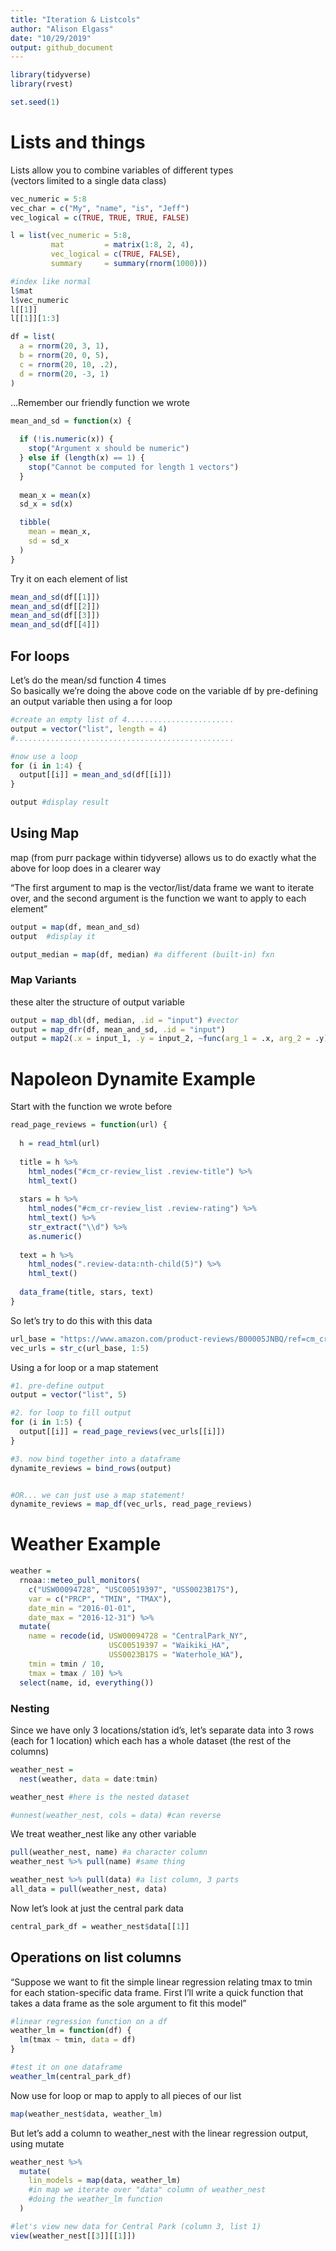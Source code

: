 ```yaml
---
title: "Iteration & Listcols"
author: "Alison Elgass"
date: "10/29/2019"
output: github_document
---
```


```r
library(tidyverse)
library(rvest)

set.seed(1)
```

# Lists and things
Lists allow you to combine variables of different types  
(vectors limited to a single data class)
```r
vec_numeric = 5:8
vec_char = c("My", "name", "is", "Jeff")
vec_logical = c(TRUE, TRUE, TRUE, FALSE)
```

```r
l = list(vec_numeric = 5:8,
         mat         = matrix(1:8, 2, 4),
         vec_logical = c(TRUE, FALSE),
         summary     = summary(rnorm(1000)))

#index like normal
l$mat
l$vec_numeric
l[[1]]
l[[1]][1:3]
```

```r
df = list(
  a = rnorm(20, 3, 1),
  b = rnorm(20, 0, 5),
  c = rnorm(20, 10, .2),
  d = rnorm(20, -3, 1)
)
```

...Remember our friendly function we wrote
```r
mean_and_sd = function(x) {
  
  if (!is.numeric(x)) {
    stop("Argument x should be numeric")
  } else if (length(x) == 1) {
    stop("Cannot be computed for length 1 vectors")
  }
  
  mean_x = mean(x)
  sd_x = sd(x)

  tibble(
    mean = mean_x, 
    sd = sd_x
  )
}
```

Try it on each element of list
```r
mean_and_sd(df[[1]])
mean_and_sd(df[[2]])
mean_and_sd(df[[3]])
mean_and_sd(df[[4]])
```

## For loops

Let's do the mean/sd function 4 times  
So basically we're doing the above code on the variable df by pre-defining an output variable then using a for loop
```r
#create an empty list of 4........................
output = vector("list", length = 4)
#.................................................

#now use a loop
for (i in 1:4) {
  output[[i]] = mean_and_sd(df[[i]]) 
}

output #display result
```

## Using Map
map (from purr package within tidyverse) allows us to do exactly what the above for loop does in a clearer way  

"The first argument to map is the vector/list/data frame we want to iterate over, and the second argument is the function we want to apply to each element"
```r
output = map(df, mean_and_sd)
output  #display it

output_median = map(df, median) #a different (built-in) fxn
```

### Map Variants
these alter the structure of output variable
```r
output = map_dbl(df, median, .id = "input") #vector
output = map_dfr(df, mean_and_sd, .id = "input")
output = map2(.x = input_1, .y = input_2, ~func(arg_1 = .x, arg_2 = .y))

```

# Napoleon Dynamite Example
Start with the function we wrote before
```r
read_page_reviews = function(url) {
  
  h = read_html(url)
  
  title = h %>%
    html_nodes("#cm_cr-review_list .review-title") %>%
    html_text()
  
  stars = h %>%
    html_nodes("#cm_cr-review_list .review-rating") %>%
    html_text() %>%
    str_extract("\\d") %>%
    as.numeric()
  
  text = h %>%
    html_nodes(".review-data:nth-child(5)") %>%
    html_text()
  
  data_frame(title, stars, text)
}
```

So let's try to do this with this data
```r
url_base = "https://www.amazon.com/product-reviews/B00005JNBQ/ref=cm_cr_arp_d_viewopt_rvwer?ie=UTF8&reviewerType=avp_only_reviews&sortBy=recent&pageNumber="
vec_urls = str_c(url_base, 1:5)
```

Using a for loop or a map statement
```r
#1. pre-define output 
output = vector("list", 5)

#2. for loop to fill output
for (i in 1:5) {
  output[[i]] = read_page_reviews(vec_urls[[i]])
}

#3. now bind together into a dataframe
dynamite_reviews = bind_rows(output)


#OR... we can just use a map statement!
dynamite_reviews = map_df(vec_urls, read_page_reviews)
```

# Weather Example
```r
weather = 
  rnoaa::meteo_pull_monitors(
    c("USW00094728", "USC00519397", "USS0023B17S"),
    var = c("PRCP", "TMIN", "TMAX"), 
    date_min = "2016-01-01",
    date_max = "2016-12-31") %>%
  mutate(
    name = recode(id, USW00094728 = "CentralPark_NY", 
                      USC00519397 = "Waikiki_HA",
                      USS0023B17S = "Waterhole_WA"),
    tmin = tmin / 10,
    tmax = tmax / 10) %>%
  select(name, id, everything())
```

### Nesting
Since we have only 3 locations/station id's, let's separate data into 3 rows (each for 1 location) which each has a whole dataset (the rest of the columns)
```r
weather_nest = 
  nest(weather, data = date:tmin)

weather_nest #here is the nested dataset

#unnest(weather_nest, cols = data) #can reverse
```

We treat weather_nest like any other variable
```r
pull(weather_nest, name) #a character column
weather_nest %>% pull(name) #same thing

weather_nest %>% pull(data) #a list column, 3 parts
all_data = pull(weather_nest, data)
```

Now let's look at just the central park data
```r
central_park_df = weather_nest$data[[1]]
```

## Operations on list columns
"Suppose we want to fit the simple linear regression relating tmax to tmin for each station-specific data frame. First I’ll write a quick function that takes a data frame as the sole argument to fit this model"
```r
#linear regression function on a df
weather_lm = function(df) {
  lm(tmax ~ tmin, data = df)
}

#test it on one dataframe
weather_lm(central_park_df)
```

Now use for loop or map to apply to all pieces of our list
```r
map(weather_nest$data, weather_lm)
```

But let's add a column to weather_nest with the linear regression output, using mutate
```r
weather_nest %>% 
  mutate(
    lin_models = map(data, weather_lm)
    #in map we iterate over "data" column of weather_nest
    #doing the weather_lm function
  )

#let's view new data for Central Park (column 3, list 1)
view(weather_nest[[3]][[1]])
```

